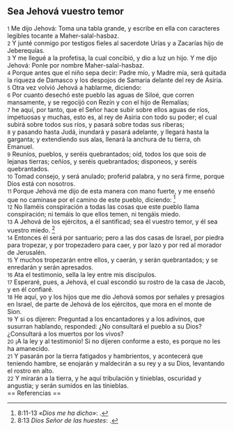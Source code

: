 == Sea Jehová vuestro temor ==

{{anchor|1}} <small>1</small> Me dijo Jehová: Toma una tabla grande, y escribe en ella con caracteres legibles tocante a Maher-salal-hasbaz.<br>
{{anchor|2}} <small>2</small> Y junté conmigo por testigos fieles al sacerdote Urías y a Zacarías hijo de Jeberequías.<br>
{{anchor|3}} <small>3</small> Y me llegué a la profetisa, la cual concibió, y dio a luz un hijo. Y me dijo Jehová: Ponle por nombre Maher-salal-hasbaz.<br>
{{anchor|4}} <small>4</small> Porque antes que el niño sepa decir: Padre mío, y Madre mía, será quitada la riqueza de Damasco y los despojos de Samaria delante del rey de Asiria.<br>
{{anchor|5}} <small>5</small> Otra vez volvió Jehová a hablarme, diciendo:<br>
{{anchor|6}} <small>6</small> Por cuanto desechó este pueblo las aguas de Siloé, que corren mansamente, y se regocijó con Rezín y con el hijo de Remalías;<br>
{{anchor|7}} <small>7</small> he aquí, por tanto, que el Señor hace subir sobre ellos aguas de ríos, impetuosas y muchas, esto es, al rey de Asiria con todo su poder; el cual subirá sobre todos sus ríos, y pasará sobre todas sus riberas;<br>
{{anchor|8}} <small>8</small> y pasando hasta Judá, inundará y pasará adelante, y llegará hasta la garganta; y extendiendo sus alas, llenará la anchura de tu tierra, oh Emanuel.<br>
{{anchor|9}} <small>9</small> Reuníos, pueblos, y seréis quebrantados; oíd, todos los que sois de lejanas tierras; ceñíos, y seréis quebrantados; disponeos, y seréis quebrantados.<br>
{{anchor|10}} <small>10</small> Tomad consejo, y será anulado; proferid palabra, y no será firme, porque Dios está con nosotros.<br>
{{anchor|11}} <small>11</small> Porque Jehová me dijo de esta manera con mano fuerte, y me enseñó que no caminase por el camino de este pueblo, diciendo: <ref>8:11-13 ''«Dios me ha dicho»'': {{lib|LU|156|5|4}}.</ref><br>
{{anchor|12}} <small>12</small> No llaméis conspiración a todas las cosas que este pueblo llama conspiración; ni temáis lo que ellos temen, ni tengáis miedo.<br>
{{anchor|13}} <small>13</small> A Jehová de los ejércitos, a él santificad; sea él vuestro temor, y él sea vuestro miedo. <ref>8:13 ''Dios Señor de las huestes'': {{lib|LU|92|6|6}}.</ref><br>
{{anchor|14}} <small>14</small> Entonces él será por santuario; pero a las dos casas de Israel, por piedra para tropezar, y por tropezadero para caer, y por lazo y por red al morador de Jerusalén.<br>
{{anchor|15}} <small>15</small> Y muchos tropezarán entre ellos, y caerán, y serán quebrantados; y se enredarán y serán apresados.<br>
{{anchor|16}} <small>16</small> Ata el testimonio, sella la ley entre mis discípulos.<br>
{{anchor|17}} <small>17</small> Esperaré, pues, a Jehová, el cual escondió su rostro de la casa de Jacob, y en él confiaré.<br>
{{anchor|18}} <small>18</small> He aquí, yo y los hijos que me dio Jehová somos por señales y presagios en Israel, de parte de Jehová de los ejércitos, que mora en el monte de Sion.<br>
{{anchor|19}} <small>19</small> Y si os dijeren: Preguntad a los encantadores y a los adivinos, que susurran hablando, responded: ¿No consultará el pueblo a su Dios? ¿Consultará a los muertos por los vivos?<br>
{{anchor|20}} <small>20</small> ¡A la ley y al testimonio! Si no dijeren conforme a esto, es porque no les ha amanecido.<br>
{{anchor|21}} <small>21</small> Y pasarán por la tierra fatigados y hambrientos, y acontecerá que teniendo hambre, se enojarán y maldecirán a su rey y a su Dios, levantando el rostro en alto.<br>
{{anchor|22}} <small>22</small> Y mirarán a la tierra, y he aquí tribulación y tinieblas, oscuridad y angustia; y serán sumidos en las tinieblas.<br>
== Referencias ==

<references />
